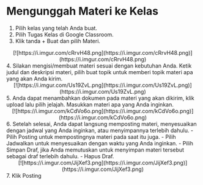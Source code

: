 # Mengunggah Materi ke Kelas

1. Pilih kelas yang telah Anda buat.
2. Pilih Tugas Kelas di Google Classroom.
3. Klik tanda + Buat dan pilih Materi.
<div align = "center">
[![https://i.imgur.com/cRrvH48.png](https://i.imgur.com/cRrvH48.png)](https://i.imgur.com/cRrvH48.png)
</div>
4. Silakan mengisi/membuat materi sesuai dengan kebutuhan Anda. Ketik judul dan deskripsi materi, pilih buat topik untuk memberi topik materi apa yang akan Anda kirim. 
<div align = "center">
[![https://i.imgur.com/Us19ZvL.png](https://i.imgur.com/Us19ZvL.png)](https://i.imgur.com/Us19ZvL.png)
</div>
5. Anda dapat menambahkan dokumen pada materi yang akan dikirim, klik upload lalu pilih jelajah. Masukkan materi apa yang Anda inginkan.
<div align = "center">
[![https://i.imgur.com/kCdVo6o.png](https://i.imgur.com/kCdVo6o.png)](https://i.imgur.com/kCdVo6o.png)
</div>
6. Setelah selesai, Anda dapat langsung memposting materi, menyesuaikan dengan jadwal yang Anda inginkan, atau menyimpannya terlebih dahulu.
        - Pilih Posting untuk mempostingnya materi pada saat itu juga.
        - Pilih Jadwalkan untuk menyesuaikan dengan waktu yang Anda inginkan.
        - Pilih Simpan Draf, jika Anda memutuskan untuk menyimpan materi tersebut sebagai draf terlebih dahulu.
        - Hapus Draf.
        <div align = "center">
        [![https://i.imgur.com/JijXef3.png](https://i.imgur.com/JijXef3.png)](https://i.imgur.com/JijXef3.png)
        </div>
7. Klik Posting


